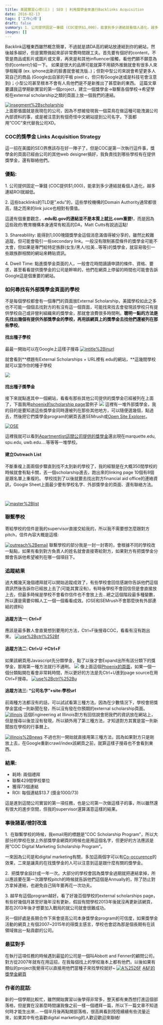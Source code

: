 ```yaml
---
title: 美國實習心得(三) | SEO | 利用獎學金來進行Backlinks Acquisition
date: 2016-02-13
tags: ['工作心得']
draft: false
summary: 1. 公司提供固定一筆錢 (COC提供$1,000)，能拿到多少連結就看個人造化，越多連結ROI就越低。
images: []
---
```


Backlink這種東西雖然概念簡單，不過就是請DA高的網站放連結到你的網站，然後越多越好，但是實際做起來卻非常費時間跟工夫。首先要有個好的content，不管是商品或影片或圖片或文章，再來是和其他influencer接觸，看他們願不願意為你的content介紹一下。
如果是很大的品牌可能就算不用額外推銷就會有很多人來爭相報導 (ex. iphone出新的臉書就會被洗版..)；但對中型公司來說會希望更多人寫自己的商品 (Google出自家的平板 pixel c，但只有Google迷或是科技宅會注意到)；小型公司甚至根本不會有人鳥他們是不是新推出了甚麼新的東西。
這篇文章要講我這學期新實習的第一個project，建立一個獎學金\-\>聯繫各個學校\-\>希望學校在external scholarship之類的頁面上放一個我們的連結。

[![insegment%2Bscholarship](https://4.bp.blogspot.com/-hPoNF2C1vQA/Vr9KTLN5bjI/AAAAAAAAAoU/wNFeqVOSbbo/s320/insegment%2Bscholarship.JPG)](https://4.bp.blogspot.com/-hPoNF2C1vQA/Vr9KTLN5bjI/AAAAAAAAAoU/wNFeqVOSbbo/s1600/insegment%2Bscholarship.JPG)
   
上面那張圖就是我現在的公司，因為不想被發現我一個菜鳥在做這種可能洩漏公司內部資料的事，或是被注意到有個奇怪中文網站提到公司名字，下面都用”COC”來代替我公司XD。  
  

### COC的獎學金 Links Acquisition Strategy

這一招在美國的SEO界應該存在好一陣子了，但是COC是第一次執行這件事，獎學金的頁面已經由公司的其他web designer搞好，我負責找到哪些學校有在提供獎學金，還有聯絡他們。
### 優點:

1\. 公司提供固定一筆錢 (COC提供$1,000\)，能拿到多少連結就看個人造化，越多連結ROI就越低。

2\. 這些backlinks的TLD是”.edu”的，這些學校機構的Domain Authority通常都很高，隨之而來的link juice也相對有價值。

這邊有個重要觀念，**.edu和.gov的連結並不是本質上就比.com重要!**，而是因為這些政府/教育機構本身通常有較高的DA，Matt Cutts有說過這點!

3\. Shareablility: 能得到1,000塊錢獎學金這個消息滿值得被分享的，雖然比較難追蹤，但可能會吸引一些secondary link。一般沒有限制甚麼條件的獎學金可能不太會，但如果是專門給特定族群(女生/黑人/拉美…等等)的獎學金，就容易吸引一些跟族群相關的網站來轉貼資訊。


4\. Dwell Time: 點進獎學金頁面的人，一般會花時間讀讀申請的條件、資格、要求，甚至看看提供獎學金的公司是幹嘛的，他們在網頁上停留的時間也可能會告訴Google這是個重要的網站。

### 如何尋找有外部獎學金頁面的學校

不是每個學校都會有一個專門的頁面放External Scholarship，美國學校如此之多也不可能一個個去找對方的有沒有這一個頁面，可能找來找去會發現該學校只有提供學校自己或非營利組織來的獎學金，那就會浪費很多時間咧。**聰明一點的方法是先找出幾個有提供外部獎學金的學校，再用該網頁上的獎學金去找他們還被列在那些學校**。

#### 找出種子學校

最最一開始可以在Google上這樣子搜尋
[![intitle%2Binurl](https://1.bp.blogspot.com/-VuxLBzcgaB4/Vr9cjs5FwjI/AAAAAAAAAoo/DGqYs97bKAo/s640/intitle%2Binurl.JPG)](https://1.bp.blogspot.com/-VuxLBzcgaB4/Vr9cjs5FwjI/AAAAAAAAAoo/DGqYs97bKAo/s1600/intitle%2Binurl.JPG)

就會看到**標題有External Scholarships \+ URL裡有.edu的網站，**這幾間學校就可以當作你的種子學校

[![](https://2.bp.blogspot.com/-l2-__UioVKo/Vr9dKw7bq2I/AAAAAAAAAos/EHzbRt0Zqyc/s400/schoole%2Bwith%2Bexternal%2Bscholarships%2Bpage.JPG)](https://2.bp.blogspot.com/-l2-__UioVKo/Vr9dKw7bq2I/AAAAAAAAAos/EHzbRt0Zqyc/s1600/schoole%2Bwith%2Bexternal%2Bscholarships%2Bpage.JPG)

#### 找出種子獎學金

接下來就點進其中一個網站，看看有那些其他公司提供的獎學金已經被列在上面了，下面我用[phoenix的scholarship page](http://www.phoenix.edu/tuition_and_financial_options/scholarships/external-scholarships.html)當例子
[![](https://2.bp.blogspot.com/-ju2sOcCB-D8/Vr9eYWXxABI/AAAAAAAAAo8/6OTFoeIEwhE/s400/phoenix%2Bscholarship.JPG)](https://2.bp.blogspot.com/-ju2sOcCB-D8/Vr9eYWXxABI/AAAAAAAAAo8/6OTFoeIEwhE/s1600/phoenix%2Bscholarship.JPG)
這裡有一堆外部獎學金，我的目的是要知道這些獎學金同時還被列在那些其他地方，可以隨便選幾個，點過去，然後把它們獎學金program的網頁丟進SEMrush或[Open Site Explorer](http://www.darrenhuang.com/2015/11/seo-backlink%e5%88%86%e6%9e%90%e5%b7%a5%e5%85%b7-open-site-explorer-ose/)。

[![OSE](https://2.bp.blogspot.com/-gw_QGh7DPm4/Vr9hykbBCzI/AAAAAAAAApQ/Os_tvM-9yW4/s640/OSE.JPG)](https://2.bp.blogspot.com/-gw_QGh7DPm4/Vr9hykbBCzI/AAAAAAAAApQ/Os_tvM-9yW4/s1600/OSE.JPG)

這裡我就可以看到[Apartmentlist這間公司提供的獎學金](https://www.apartmentlist.com/scholarship)還出現在marquette.edu, spu.edu, uwb.edu….等等等一堆學校。

#### 建立Outreach List

不斷重複上面兩個步驟直到找不太到新的學校了，我的經驗是在大概350間學校的時候就會有點卡關，丟一個scholarship進去，跑出來的linking page 10個有8個是跟名單上重複的。
學校找到了以後就要去找出對方financial aid office的連絡資訊，Google Sheet上面最少要有學校名字、外部獎學金的頁面、還有聯絡方法。

 

[![master%2Blist](https://4.bp.blogspot.com/-2xwA0xMG3kQ/Vr90CvfimUI/AAAAAAAAAp4/ytBMZ9JzKmY/s640/master%2Blist.JPG)](https://4.bp.blogspot.com/-2xwA0xMG3kQ/Vr90CvfimUI/AAAAAAAAAp4/ytBMZ9JzKmY/s1600/master%2Blist.JPG)

### 聯繫學校

寄給學校的信件是我的supervisor直接交給我的，所以我不需要想怎麼跟對方pitch，信件內容大概是這樣:

[![outreach%2Bemail](https://1.bp.blogspot.com/-0c4RP2AKGh8/Vr9wXOmrevI/AAAAAAAAApk/V7ApFMEB1Zs/s640/outreach%2Bemail.JPG)](https://1.bp.blogspot.com/-0c4RP2AKGh8/Vr9wXOmrevI/AAAAAAAAApk/V7ApFMEB1Zs/s1600/outreach%2Bemail.JPG)
聯繫學校的部分我是一封一封寄的，會根據不同的學校改一點點，如果有看到對方負責人的姓名就會直接寄給對方，如果對方有把獎學金分類會告訴他希望被列在哪一個項目下。

### 追蹤結果

過大概幾天幾個禮拜就可以開始追蹤成效了，有些學校會回信感謝你告訴他們這個資訊然後告訴你已經放上去了(可能其實沒有)，有時後學校不會回信但是會直接放上去，但最多時候是學校不會看你信件也不會放上去…總之這個階段最多種變數，所以還是需要仰賴人工一個一個看看成效。(OSE和SEMrush不會那麼快有外部連結的資料)
#### 追蹤方法一: Ctrl\+F

應該是最多數人會直覺想到要用的方法，Ctrl\+F後搜尋COC，看看有沒有跑出來。
[![use%2Bctrl%252Bf](https://4.bp.blogspot.com/-5OQtHlsOhEw/Vr91pyCXb9I/AAAAAAAAAqA/vfDze-k8Yqk/s640/use%2Bctrl%252Bf.JPG)](https://4.bp.blogspot.com/-5OQtHlsOhEw/Vr91pyCXb9I/AAAAAAAAAqA/vfDze-k8Yqk/s1600/use%2Bctrl%252Bf.JPG)

#### 追蹤方法二: Ctrl\+U \-\>Ctrl\+F

如果該網頁用Javascript先分類學金，點了以後才會Expand出所有該分類下的獎學金，那用第一種方法就行不通咧。
[![](https://4.bp.blogspot.com/-4kizl9IGttQ/Vr92zFP6RjI/AAAAAAAAAqM/zrOPK_Dfwkk/s400/expand.JPG)](https://4.bp.blogspot.com/-4kizl9IGttQ/Vr92zFP6RjI/AAAAAAAAAqM/zrOPK_Dfwkk/s1600/expand.JPG)
像上面這個[Phoenix的頁面](http://www.phoenix.edu/tuition_and_financial_options/scholarships/external-scholarships.html)，如果一個一個分類點開在看會非常耗時間，所以更好的方法是先Ctrl\+U進到page source在用Ctrl\+F搜尋。
[![use%2Bctrl%252Bu](https://1.bp.blogspot.com/-Z7rKPhD-JRo/Vr93RpsJivI/AAAAAAAAAqY/sK-LuwcnD1w/s640/use%2Bctrl%252Bu.JPG)](https://1.bp.blogspot.com/-Z7rKPhD-JRo/Vr93RpsJivI/AAAAAAAAAqY/sK-LuwcnD1w/s1600/use%2Bctrl%252Bu.JPG)
#### 追蹤方法三: “公司名字”\+site:學校url

前兩種方法都沒有的話，可以試試看第三種方法。因為在少數情況下，學校會把獎學金當成一則新聞在發，所以沒有發在你預期的external scholarship頁面。
[![illinois](https://3.bp.blogspot.com/-7BH-NEaO0bE/Vr95FbnC6PI/AAAAAAAAAqs/qRXLYykRRz0/s640/illinois.JPG)](https://3.bp.blogspot.com/-7BH-NEaO0bE/Vr95FbnC6PI/AAAAAAAAAqs/qRXLYykRRz0/s1600/illinois.JPG)
這個Engineering at Illinois對方有回信說會把我們的資訊放在網站上，但是搜尋以後並沒有發現，所以額外用了第三種方法，才知道對方其實是當一則新聞放在學校的行事曆上。

[![illinois%2Bnews](https://1.bp.blogspot.com/--9dVayr570E/Vr96H6TsHdI/AAAAAAAAAq4/7XKrNWiDZBA/s640/illinois%2Bnews.JPG)](https://1.bp.blogspot.com/--9dVayr570E/Vr96H6TsHdI/AAAAAAAAAq4/7XKrNWiDZBA/s1600/illinois%2Bnews.JPG)
不過也別一開始就直接用第三種方法，因為如果對方只是剛放上去，在Google重新crawl/index該網頁之前，就算這樣子搜尋也不會看到東西。

### 結果:

* 耗時: 兩個禮拜
* 聯繫429間學校單位
* 獲得73個連結
* ROI: 每個連結$13\.7 (獎金1000/73\)

這是進到這間公司實習的第一項任務，也是公司第一次做這樣子的事，所以雖然還有很大的進步空間，但我的supervisor還算滿意這樣的結果。
### 事後諸葛/檢討改進

1\.  在聯繫學校的時候，我email用的標題是”COC Scholarship Program”，所以大部分的學校在放上外部獎學金網頁的時候也是用這個名字，但更好的方法應該是用”COC Digital Marketing Scholarship Program”。

一來因為公司是和digital marketing有關，多加這兩個字可以有[Co\-occurence](http://www.darrenhuang.com/2015/10/seo-%e6%90%9c%e5%b0%8b%e5%bc%95%e6%93%8e%e7%9a%84%e4%b8%8b%e4%b8%80%e6%ad%a5%e9%80%b2%e5%8c%96-co-citation-co-occurence/)的效果，二來是讓真的在找獎學金的人可以注意到這是跟什麼有關的獎學金。

2\.  把獎學金設計成一年一次。大部分的學校會因為獎學金過期就把連結拿掉，所以應該要在第一次跟學校pitch的時候就告訴他們這個是Annually的，除了防止對方拿掉連結，也避免自己隔年要再花一次功夫。

3\. 越早有這個program越好。看了好幾百個學校的external scholarships page，有些好幾個月甚至好幾年沒有更新，假設有間學校2013年後就沒再更新該網頁，那在2013年後才想要加入戰局的就公司就會很難成功。

另一個好處是長期合作下來會提高公司本身獎學金program的可信度，如果獎學金活動的網頁上有個2007\~2015年的得獎主感言，學校也會認為那是個長期有在該領域做出一點貢獻的公司。

### 最猛對手

在執行這項任務的時候遇到最猛的公司是一個叫Abbott and Fenner的顧問公司，對方從2007年就有在用這招，在我每個找上的學校幾本上都有他們，以後如果有類似的project我覺得可以直接用他們當種子來找學校就好\~
[![A%2526F](https://4.bp.blogspot.com/-0YUYR-iwkG4/Vr-FDUU_ULI/AAAAAAAAArU/GAye7bidezA/s640/A%2526F.JPG)](https://4.bp.blogspot.com/-0YUYR-iwkG4/Vr-FDUU_ULI/AAAAAAAAArU/GAye7bidezA/s1600/A%2526F.JPG)
[A\&F的獎學金網頁](http://www.abbottandfenner.com/scholarships.htm)
### 作者的屁話:

新的一個學期比較忙，雖然開始實習以後學得非常多，整天都有東西想打進這個部落格，但是實在沒甚麼時間讓我像之前一樣一個禮拜一篇，所以下一篇文章不知道何時才能生出來…
一個半月後再點開部落格，很高興看到陸陸續續有些流量近來，如果其中有也喜歡digital marketing的人歡迎歡迎來聯絡!


